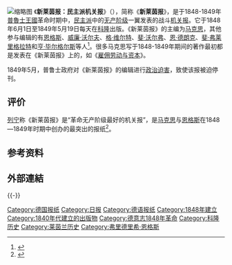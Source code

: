 [[File:Neue_Rheinische_Zeitung_N.jpg|缩略图]]
《'''新莱茵报：民主派机关报'''》（{{lang-de|''Neue Rheinische Zeitung. Organ der Demokratie''}}），简称《'''新莱茵报'''》，是于1848-1849年[[普魯士王國|普魯士王國]]革命时期中，[[民主党|民主派]]中的[[无产阶级|无产阶级]]一翼发表的战斗[[机关报|机关报]]。它于1848年6月1日至1849年5月19日每天在[[科隆|科隆]]出版。《新莱茵报》的主编为[[卡尔·马克思|马克思]]，其他参与编辑的有[[弗里德里希·恩格斯|恩格斯]]、[[威廉·沃尔夫|威廉·沃尔夫]]、[[格·维尔特|格·维尔特]]、[[斐·沃尔弗|斐·沃尔弗]]、[[恩·德朗克|恩·德朗克]]、[[斐·弗莱里格拉特|斐·弗莱里格拉特]]和[[亨·毕尔格尔斯|亨·毕尔格尔斯]]等人<ref>{{Cite book|title=《马克思恩格斯选集》第一卷|last=|first=|publisher=|year=|isbn=9787010019437|location=|pages=}}</ref>。很多马克思写于1848-1849年期间的著作最初都是发表在《新莱茵报》上的，如《[[雇佣劳动与资本|雇佣劳动与资本]]》。

1849年5月，普鲁士政府对《新莱茵报》的编辑进行[[政治迫害|政治迫害]]，致使该报被迫停刊。

== 评价 ==
[[列宁|列宁]]称《新莱茵报》是“革命无产阶级最好的机关报”，是[[马克思|马克思]]与[[恩格斯|恩格斯]]在1848—1849年时期中创办的最突出的报纸<ref>{{Cite web|title=论《新莱茵报》的历史贡献——写在《新莱茵报》创刊170周年之际--传媒--人民网|url=http://media.people.com.cn/n1/2018/0814/c420833-30227715.html|accessdate=2021-02-13|work=media.people.com.cn|archive-date=2018-08-14|archive-url=https://web.archive.org/web/20180814043429/http://media.people.com.cn/n1/2018/0814/c420833-30227715.html|dead-url=no}}</ref>。

== 参考资料 ==
{{Reflist|2}}

== 外部連結 ==
{{Commonscat|Neue_Rheinische_Zeitung}}

{{-}}
{{Newspaper-stub}}

[[Category:德国报纸|Category:德国报纸]]
[[Category:日报|Category:日报]]
[[Category:德语报纸|Category:德语报纸]]
[[Category:1848年建立|Category:1848年建立]]
[[Category:1840年代建立的出版物|Category:1840年代建立的出版物]]
[[Category:德意志1848年革命|Category:德意志1848年革命]]
[[Category:科隆历史|Category:科隆历史]]
[[Category:莱茵兰历史|Category:莱茵兰历史]]
[[Category:弗里德里希·恩格斯|Category:弗里德里希·恩格斯]]